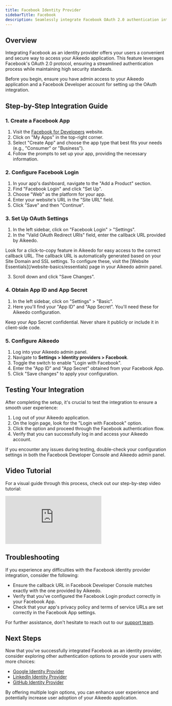 ```yaml
---
title: Facebook Identity Provider
sidebarTitle: Facebook
description: Seamlessly integrate Facebook OAuth 2.0 authentication into your Aikeedo application, allowing users to log in with their Facebook accounts. This guide walks you through the setup process, from creating a Facebook App to configuring Aikeedo for a smooth "Login with Facebook" experience.
---
```


## Overview

Integrating Facebook as an identity provider offers your users a convenient and secure way to access your Aikeedo application. This feature leverages Facebook's OAuth 2.0 protocol, ensuring a streamlined authentication process while maintaining high security standards.

<Note>
Before you begin, ensure you have admin access to your Aikeedo application and a Facebook Developer account for setting up the OAuth integration.
</Note>

## Step-by-Step Integration Guide

### 1. Create a Facebook App

1. Visit the [Facebook for Developers](https://developers.facebook.com/) website.
2. Click on "My Apps" in the top-right corner.
3. Select "Create App" and choose the app type that best fits your needs (e.g., "Consumer" or "Business").
4. Follow the prompts to set up your app, providing the necessary information.

### 2. Configure Facebook Login

1. In your app's dashboard, navigate to the "Add a Product" section.
2. Find "Facebook Login" and click "Set Up".
3. Choose "Web" as the platform for your app.
4. Enter your website's URL in the "Site URL" field.
5. Click "Save" and then "Continue".

### 3. Set Up OAuth Settings

1. In the left sidebar, click on "Facebook Login" > "Settings".
2. In the "Valid OAuth Redirect URIs" field, enter the callback URL provided by Aikeedo.

<Tip>
Look for a click-to-copy feature in Aikeedo for easy access to the correct callback URL.
</Tip>

<Warning>
The callback URL is automatically generated based on your Site Domain and SSL settings. To configure these, visit the [Website Essentials](/website-basics/essentials) page in your Aikeedo admin panel.
</Warning>

3. Scroll down and click "Save Changes".

### 4. Obtain App ID and App Secret

1. In the left sidebar, click on "Settings" > "Basic".
2. Here you'll find your "App ID" and "App Secret". You'll need these for Aikeedo configuration.

<Note>
Keep your App Secret confidential. Never share it publicly or include it in client-side code.
</Note>

### 5. Configure Aikeedo

1. Log into your Aikeedo admin panel.
2. Navigate to **Settings > Identity providers > Facebook**.
3. Toggle the switch to enable "Login with Facebook".
4. Enter the "App ID" and "App Secret" obtained from your Facebook App.
5. Click "Save changes" to apply your configuration.  

## Testing Your Integration

After completing the setup, it's crucial to test the integration to ensure a smooth user experience:

1. Log out of your Aikeedo application.
2. On the login page, look for the "Login with Facebook" option.
3. Click the option and proceed through the Facebook authentication flow.
4. Verify that you can successfully log in and access your Aikeedo account.

<Note>
If you encounter any issues during testing, double-check your configuration settings in both the Facebook Developer Console and Aikeedo admin panel.
</Note>

## Video Tutorial

For a visual guide through this process, check out our step-by-step video tutorial:

<iframe
  className="w-full aspect-video"
  src="https://www.youtube.com/embed/N7v-5gyUgvI"
  title="YouTube video player"
  frameborder="0"
  allow="accelerometer; autoplay; clipboard-write; encrypted-media; gyroscope; picture-in-picture"
  allowfullscreen
></iframe>

## Troubleshooting

If you experience any difficulties with the Facebook identity provider integration, consider the following:

- Ensure the callback URL in Facebook Developer Console matches exactly with the one provided by Aikeedo.
- Verify that you've configured the Facebook Login product correctly in your Facebook App.
- Check that your app's privacy policy and terms of service URLs are set correctly in the Facebook App settings.

For further assistance, don't hesitate to reach out to our [support team](/get-started/introduction#support).

## Next Steps

Now that you've successfully integrated Facebook as an identity provider, consider exploring other authentication options to provide your users with more choices:

- [Google Identity Provider](/authentication/identity-providers/google)
- [LinkedIn Identity Provider](/authentication/identity-providers/linkedin)
- [GitHub Identity Provider](/authentication/identity-providers/github)

By offering multiple login options, you can enhance user experience and potentially increase user adoption of your Aikeedo application.
